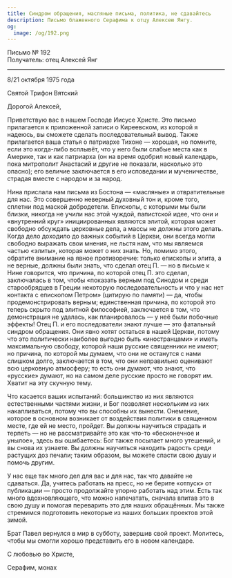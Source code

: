 ```yaml
---
title: Синдром обращения, масляные письма, политика, не сдавайтесь
description: Письмо блаженного Серафима к отцу Алексею Янгу.
og:
  image: /og/192.png
---
```


<div style={{textAlign:'right', fontFamily:'monospace'}}>Письмо № 192</div>
<div style={{textAlign:'left', fontFamily:'monospace'}}>Получатель: отец Алексей Янг</div>

---

8/21 октября 1975 года

Святой Трифон Вятский

Дорогой Алексей,

Приветствую вас в нашем Господе Иисусе Христе. Это письмо прилагается к приложенной записи о Киреевском, из которой я надеюсь, вы сможете сделать последовательный вывод. Также прилагается ваша статья о патриархе Тихоне — хорошая, но помните, если это когда-либо всплывёт, что у него были слабые места как в Америке, так и как патриарха (он на время одобрил новый календарь, пока митрополит Анастасий и другие не показали, насколько это опасно); его величие заключается в его исповедании и мученичестве, страдая вместе с народом и за народ.

Нина прислала нам письма из Бостона — «масляные» и отвратительные для нас. Это совершенно неверный духовный тон и, кроме того, сплетни под маской добродетели. Епископы, с которыми мы были близки, никогда не учили нас этой чуждой, папистской идее, что они и «внутренний круг» инициированных являются элитой, которая может свободно обсуждать церковные дела, а массы не должны этого делать. Когда дело доходило до важных событий в Церкви, они всегда могли свободно выражать свои мнения, не льстя нам, что мы являемся частью «элиты», которая может о них знать. Но, помимо этого, обратите внимание на явное противоречие: только епископы и элита, а не верные, должны были знать, что сделал отец П. — но в письме к Нине говорится, что причина, по которой отец П. это сделал, заключалась в том, чтобы «показать верным под Синодом и среди старообрядцев в Греции некоторую последовательность и что у нас нет контакта с епископом Петром» (цитирую по памяти) — да, чтобы продемонстрировать верным; единственная причина, по которой это теперь скрыто под элитной философией, заключается в том, что демонстрация не удалась, как планировалось — у неё были побочные эффекты! Отец П. и его последователи знают лучше — это фатальный синдром обращения. Они явно хотят остаться в нашей Церкви, потому что это политически наиболее выгодно быть «иностранцами» и иметь максимальную свободу, которой наши русские священники не имеют; но причина, по которой мы думаем, что они не останутся с нами слишком долго, заключается в том, что они неправильно оценивают всю церковную атмосферу; то есть они думают, что знают, что «русские» думают, но на самом деле русские просто не говорят им. Хватит на эту скучную тему.

Что касается ваших испытаний: большинство из них являются естественными частями жизни, и Бог позволяет нескольким из них накапливаться, потому что вы способны их вынести. Онемение, которое в основном возникает от воздействия политики в священном месте, где ей не место, пройдет. Вы должны научиться страдать и терпеть — но не рассматривайте это как что-то «бесконечное и унылое», здесь вы ошибаетесь: Бог также посылает много утешений, и вы снова их узнаете. Вы должны научиться находить радость среди растущих доз печали; таким образом, вы можете спасти свою душу и помочь другим.

У нас еще так много дел для вас и для нас, так что давайте не сдаваться. Да, учитесь работать на пресс, но не берите «отпуск» от публикации — просто продолжайте упорно работать над этим. Есть так много вдохновляющего, что можно напечатать, сначала впитав это в свою душу и помогая переварить это для наших обращённых. Мы также стремимся подготовить некоторые из наших больших проектов этой зимой.

Брат Павел вернулся в мир в субботу, завершив свой проект. Молитесь, чтобы мы смогли хорошо представить его в новом календаре.

С любовью во Христе,

Серафим, монах